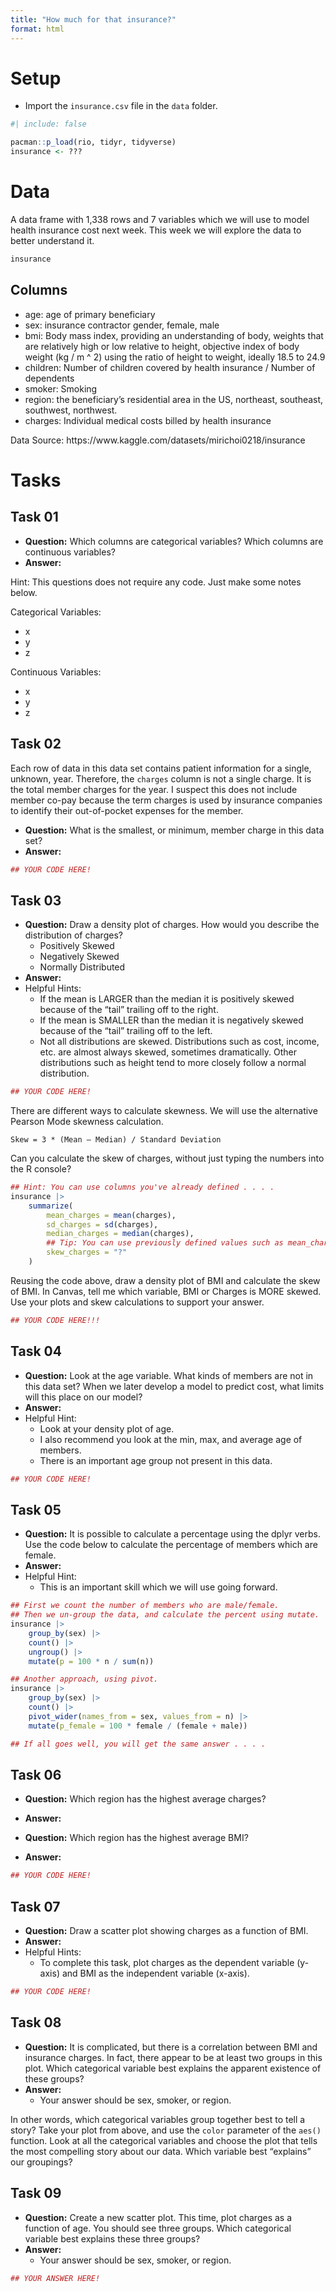 ```yaml
---
title: "How much for that insurance?"
format: html
---
```


# Setup

- Import the `insurance.csv` file in the `data` folder.

```r
#| include: false

pacman::p_load(rio, tidyr, tidyverse)
insurance <- ???
```

# Data

A data frame with 1,338 rows and 7 variables which we will use to model health insurance cost next week. This week we will explore the data to better understand it.

```r
insurance
```

## Columns

- age: age of primary beneficiary
- sex: insurance contractor gender, female, male
- bmi: Body mass index, providing an understanding of body, weights that are relatively high or low relative to height,
objective index of body weight (kg / m ^ 2) using the ratio of height to weight, ideally 18.5 to 24.9
- children: Number of children covered by health insurance / Number of dependents
- smoker: Smoking
- region: the beneficiary's residential area in the US, northeast, southeast, southwest, northwest.
- charges: Individual medical costs billed by health insurance

Data Source: https://www.kaggle.com/datasets/mirichoi0218/insurance



# Tasks

## Task 01

- **Question:** Which columns are categorical variables? Which columns are continuous variables?
- **Answer:**

Hint: This questions does not require any code. Just make some notes below.

Categorical Variables:

- x
- y
- z

Continuous Variables:

- x
- y
- z

## Task 02

Each row of data in this data set contains patient information for a single, unknown, year. Therefore, the `charges` column is not a single charge. It is the total member charges for the year. I suspect this does not include member co-pay because the term charges is used by insurance companies to identify their out-of-pocket expenses for the member.

- **Question:** What is the smallest, or minimum, member charge in this data set?
- **Answer:**

```r

## YOUR CODE HERE!

```

## Task 03

- **Question:** Draw a density plot of charges. How would you describe the distribution of charges?
    - Positively Skewed
    - Negatively Skewed
    - Normally Distributed
- **Answer:**
- Helpful Hints:
    - If the mean is LARGER than the median it is positively skewed because of the "tail" trailing off to the right.
    - If the mean is SMALLER than the median it is negatively skewed because of the "tail" trailing off to the left.
    - Not all distributions are skewed. Distributions such as cost, income, etc. are almost always skewed, sometimes dramatically. Other distributions such as height tend to more closely follow a normal distribution.

```r

## YOUR CODE HERE!

```

There are different ways to calculate skewness. We will use the alternative Pearson Mode skewness calculation.

`Skew = 3 * (Mean – Median) / Standard Deviation`

Can you calculate the skew of charges,  without just typing the numbers into the R console?

```r
## Hint: You can use columns you've already defined . . . . 
insurance |>
    summarize(
        mean_charges = mean(charges),
        sd_charges = sd(charges),
        median_charges = median(charges),
        ## Tip: You can use previously defined values such as mean_charges!
        skew_charges = "?"
    )
```

Reusing the code above, draw a density plot of BMI and calculate the skew of BMI. In Canvas, tell me which variable, BMI or Charges is MORE skewed. Use your plots and skew calculations to support your answer.

```r

## YOUR CODE HERE!!!

```

## Task 04

- **Question:** Look at the age variable. What kinds of members are not in this data set? When we later develop a model to predict cost, what limits will this place on our model?
- **Answer:**
- Helpful Hint:
    - Look at your density plot of age.
    - I also recommend you look at the min, max, and average age of members.
    - There is an important age group not present in this data.

```r

## YOUR CODE HERE!

```

## Task 05

- **Question:** It is possible to calculate a percentage using the dplyr verbs. Use the code below to calculate the percentage of members which are female.
- **Answer:**
- Helpful Hint:
    - This is an important skill which we will use going forward.

```r
## First we count the number of members who are male/female.
## Then we un-group the data, and calculate the percent using mutate.
insurance |>
    group_by(sex) |>
    count() |>
    ungroup() |>
    mutate(p = 100 * n / sum(n))

## Another approach, using pivot.
insurance |>
    group_by(sex) |>
    count() |>
    pivot_wider(names_from = sex, values_from = n) |>
    mutate(p_female = 100 * female / (female + male))

## If all goes well, you will get the same answer . . . . 
```

## Task 06

- **Question:** Which region has the highest average charges?
- **Answer:**

- **Question:** Which region has the highest average BMI?
- **Answer:**

```r

## YOUR CODE HERE!

```

## Task 07

- **Question:** Draw a scatter plot showing charges as a function of BMI.
- **Answer:**
- Helpful Hints:
    - To complete this task, plot charges as the dependent variable (y-axis) and BMI as the independent variable (x-axis).

```r

## YOUR CODE HERE!

```



## Task 08

- **Question:** It is complicated, but there is a correlation between BMI and insurance charges. In fact, there appear to be at least two groups in this plot. Which categorical variable best explains the apparent existence of these groups?
- **Answer:** 
    - Your answer should be sex, smoker, or region.

In other words, which categorical variables group together best to tell a story? Take your plot from above, and use the `color` parameter of the `aes()` function. Look at all the categorical variables and choose the plot that tells the most compelling story about our data. Which variable best "explains" our groupings?



## Task 09

- **Question:** Create a new scatter plot. This time, plot charges as a function of age. You should see three groups. Which categorical variable best explains these three groups?
- **Answer:** 
    - Your answer should be sex, smoker, or region.

```r

## YOUR ANSWER HERE!

```
